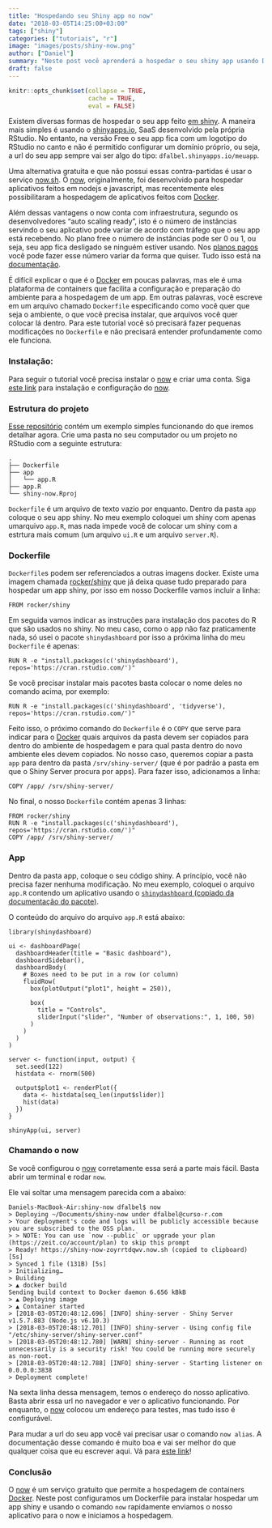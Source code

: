 ```yaml
---
title: "Hospedando seu Shiny app no now"
date: "2018-03-05T14:25:00+03:00"
tags: ["shiny"]
categories: ["tutoriais", "r"]
image: "images/posts/shiny-now.png"
author: ["Daniel"]
summary: "Neste post você aprenderá a hospedar o seu shiny app usando Docker e o serviço now.sh."
draft: false
---
```


```r
knitr::opts_chunk$set(collapse = TRUE, 
                      cache = TRUE, 
                      eval = FALSE)
```

Existem diversas formas de hospedar o seu app feito [em shiny](https://shiny.rstudio.com). A maneira mais simples é usando o [shinyapps.io](http://www.shinyapps.io), SaaS desenvolvido pela própria RStudio. No entanto, na versão Free o seu app fica com um logotipo do RStudio no canto e não é permitido configurar um domínio próprio, ou seja, a url do seu app sempre vai ser algo do tipo: `dfalbel.shinyapps.io/meuapp`.

Uma alternativa gratuita e que não possui essas contra-partidas é usar o serviço [now.sh](https://zeit.co/now). O [now](https://zeit.co/now), originalmente, foi desenvolvido para hospedar aplicativos feitos em nodejs e javascript, mas recentemente eles possibilitaram a hospedagem de aplicativos feitos com [Docker](https://www.docker.com).

Além dessas vantagens o now conta com infraestrutura, segundo os desenvolvedores "auto scaling ready", isto é o número de instâncias servindo o seu aplicativo pode variar de acordo com tráfego que o seu app está recebendo. No plano free o número de instâncias pode ser 0 ou 1, ou seja, seu app fica desligado se ninguém estiver usando. Nos [planos pagos](https://zeit.co/account/plan) você pode fazer esse número variar da forma que quiser. Tudo isso está na [documentação](https://zeit.co/docs/getting-started/scaling). 

É difícil explicar o que é o [Docker](https://www.docker.com) em poucas palavras, mas ele é uma plataforma de containers que facilita a configuração e preparação do ambiente para a hospedagem de um app. Em outras palavras, você escreve em um arquivo chamado `Dockerfile` especificando como você quer que seja o ambiente, o que você precisa instalar, que arquivos você quer colocar lá dentro. Para este tutorial você só precisará fazer pequenas modificações no `Dockerfile` e não precisará entender profundamente como ele funciona.

### Instalação:

Para seguir o tutorial você precisa instalar o [now](https://zeit.co/now) e criar uma conta. Siga [este link](https://zeit.co/download) para instalação e configuração do [now](https://zeit.co/now).

### Estrutura do projeto

[Esse repositório](https://github.com/curso-r/shiny-now) contém um exemplo simples funcionando do que iremos detalhar agora. Crie uma pasta no seu computador ou um projeto no RStudio com a seguinte estrutura:

```
.
├── Dockerfile
├── app
│   └── app.R
├── app.R
└── shiny-now.Rproj
```

`Dockerfile` é um arquivo de texto vazio por enquanto. Dentro da pasta `app` coloque o seu app shiny. No meu exemplo coloquei um shiny com apenas umarquivo `app.R`, mas nada impede você de colocar um shiny com a estrtura mais comum (um arquivo `ui.R` e um arquivo `server.R`).

### Dockerfile

`Dockerfile`s podem ser referenciados a outras imagens docker. Existe uma imagem chamada [rocker/shiny](https://hub.docker.com/r/rocker/shiny/) que já deixa quase tudo preparado para hospedar um app shiny, por isso em nosso Dockerfile vamos incluir a linha:

```
FROM rocker/shiny
```

Em seguida vamos indicar as instruções para instalação dos pacotes do R que são usados no shiny. No meu caso, como o app não faz praticamente nada, só usei o pacote `shinydashboard` por isso a próxima linha do meu `Dockerfile` é apenas:

```
RUN R -e "install.packages(c('shinydashboard'), repos='https://cran.rstudio.com/')"
```

Se você precisar instalar mais pacotes basta colocar o nome deles no comando acima, por exemplo:

```
RUN R -e "install.packages(c('shinydashboard', 'tidyverse'), repos='https://cran.rstudio.com/')"
```

Feito isso, o próximo comando do `Dockerfile` é o `COPY` que serve para indicar para o [Docker](https://www.docker.com) quais arquivos da pasta devem ser copiados para dentro do ambiente de hospedagem e para qual pasta dentro do novo ambiente eles devem copiados. No nosso caso, queremos copiar a pasta `app` para dentro da pasta `/srv/shiny-server/` (que é por padrão a pasta em que o Shiny Server procura por apps). Para fazer isso, adicionamos a linha:

```
COPY /app/ /srv/shiny-server/
```

No final, o nosso `Dockerfile` contém apenas 3 linhas:

```
FROM rocker/shiny
RUN R -e "install.packages(c('shinydashboard'), repos='https://cran.rstudio.com/')"
COPY /app/ /srv/shiny-server/
```

### App

Dentro da pasta app, coloque o seu código shiny. A princípio, você não precisa fazer nenhuma modificação.
No meu exemplo, coloquei o arquivo `app.R` contendo um aplicativo usando o [`shinydashboard` (copiado da documentação do pacote)](https://rstudio.github.io/shinydashboard/get_started.html).

O conteúdo do arquivo do arquivo `app.R` está abaixo:

```
library(shinydashboard)

ui <- dashboardPage(
  dashboardHeader(title = "Basic dashboard"),
  dashboardSidebar(),
  dashboardBody(
    # Boxes need to be put in a row (or column)
    fluidRow(
      box(plotOutput("plot1", height = 250)),
      
      box(
        title = "Controls",
        sliderInput("slider", "Number of observations:", 1, 100, 50)
      )
    )
  )
)

server <- function(input, output) {
  set.seed(122)
  histdata <- rnorm(500)
  
  output$plot1 <- renderPlot({
    data <- histdata[seq_len(input$slider)]
    hist(data)
  })
}

shinyApp(ui, server)
```

### Chamando o now

Se você configurou o [now](https://zeit.co/now) corretamente essa será a parte mais fácil. Basta abrir um terminal e rodar `now`.

Ele vai soltar uma mensagem parecida com a abaixo:

```
Daniels-MacBook-Air:shiny-now dfalbel$ now
> Deploying ~/Documents/shiny-now under dfalbel@curso-r.com
> Your deployment's code and logs will be publicly accessible because you are subscribed to the OSS plan.
> > NOTE: You can use `now --public` or upgrade your plan (https://zeit.co/account/plan) to skip this prompt
> Ready! https://shiny-now-zoyrrtdqwv.now.sh (copied to clipboard) [5s]
> Synced 1 file (131B) [5s]
> Initializing…
> Building
> ▲ docker build
Sending build context to Docker daemon 6.656 kBkB
> ▲ Deploying image
> ▲ Container started
> [2018-03-05T20:48:12.696] [INFO] shiny-server - Shiny Server v1.5.7.883 (Node.js v6.10.3)
> [2018-03-05T20:48:12.701] [INFO] shiny-server - Using config file "/etc/shiny-server/shiny-server.conf"
> [2018-03-05T20:48:12.780] [WARN] shiny-server - Running as root unnecessarily is a security risk! You could be running more securely as non-root.
> [2018-03-05T20:48:12.788] [INFO] shiny-server - Starting listener on 0.0.0.0:3838
> Deployment complete!
```

Na sexta linha dessa mensagem, temos o endereço do nosso aplicativo. Basta abrir essa url no navegador e ver o aplicativo funcionando. Por enquanto, o  [now](https://zeit.co/now) colocou um endereço para testes, mas tudo isso é configurável. 

Para mudar a url do seu app você vai precisar usar o comando `now alias`. A documentação desse comando é muito boa e vai ser melhor do que qualquer coisa que eu escrever aqui. Vá para [este link](https://zeit.co/docs/features/aliases)!

### Conclusão

O [now](https://zeit.co/now) é um serviço gratuito que permite a hospedagem de containers [Docker](https://www.docker.com). Neste post configuramos um Dockerfile para instalar hospedar um app shiny e usando o comando `now` rapidamente enviamos o nosso aplicativo para o now e iniciamos a hospedagem. 

